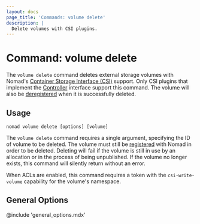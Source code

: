 ```yaml
---
layout: docs
page_title: 'Commands: volume delete'
description: |
  Delete volumes with CSI plugins.
---
```


# Command: volume delete

The `volume delete` command deletes external storage volumes with Nomad's
[Container Storage Interface (CSI)][csi] support. Only CSI plugins that
implement the [Controller][csi_plugins_internals] interface support this
command. The volume will also be [deregistered] when it is successfully
deleted.

## Usage

```plaintext
nomad volume delete [options] [volume]
```

The `volume delete` command requires a single argument, specifying the ID of
volume to be deleted. The volume must still be [registered] with Nomad in
order to be deleted. Deleting will fail if the volume is still in use by an
allocation or in the process of being unpublished. If the volume no longer
exists, this command will silently return without an error.

When ACLs are enabled, this command requires a token with the
`csi-write-volume` capability for the volume's namespace.

## General Options

@include 'general_options.mdx'

[csi]: https://github.com/container-storage-interface/spec
[csi_plugins_internals]: /docs/internals/plugins/csi#csi-plugins
[deregistered]: /docs/commands/volume/deregister
[registered]: /docs/commands/volume/register
